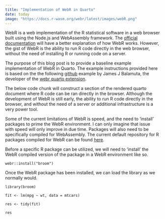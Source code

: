 ```yaml
---
title: "Implementation of WebR in Quarto"
date: today
image: "https://docs.r-wasm.org/webr/latest/images/webR.png"
---
```


WebR is a web implementation of the R statistical software in a web browser built using the Node.js and WebAssembly framework. The [official documentation](https://docs.r-wasm.org/webr/latest/) will have a better explanation of how WebR works. However, the gist of WebR is the ability to run R code directly in the web browser, without the need of installing R or running code on a server.

The purpose of this blog post is to provide a baseline example implementation of WebR in Quarto. The example instructions provided here is based on the the following [github](https://github.com/coatless/quarto-webr/tree/main/examples) example by James J Balamuta, the developer of the [webr quarto extension](https://quarto-webr.thecoatlessprofessor.com/).

The below code chunk will construct a section of the rendered quarto document where R code can be ran directly in the browser. Although the development of WebR is still early, the ability to run R code directly in the browser, and without the need of a server or additional infrastructure is a very power tool.

Some of the current limitations of WebR is speed, and the need to 'install' packages to prime the WebR environment. I can only imagine that issue with speed will only improve in due time. Packages will also need to be specifically compiled for WebAssembly. The current default repository for R packages compiled for WebR can be found [here](https://repo.r-wasm.org/).

Before a specific R package can be utilized, we will need to 'install' the WebR compiled version of the package in a WebR environment like so.

```webr-r
webr::install("broom")
```

Once the WebR package has been installed, we can load the library as we normally would.

```webr-r

library(broom)

fit <- lm(mpg ~ wt, data = mtcars)

res <- tidy(fit)

res

```
